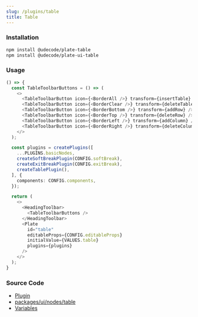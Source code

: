 ```yaml
---
slug: /plugins/table
title: Table
---
```


### Installation

```bash npm2yarn
npm install @udecode/plate-table
npm install @udecode/plate-ui-table
```

### Usage

```ts live
() => {
  const TableToolbarButtons = () => (
    <>
      <TableToolbarButton icon={<BorderAll />} transform={insertTable} />
      <TableToolbarButton icon={<BorderClear />} transform={deleteTable} />
      <TableToolbarButton icon={<BorderBottom />} transform={addRow} />
      <TableToolbarButton icon={<BorderTop />} transform={deleteRow} />
      <TableToolbarButton icon={<BorderLeft />} transform={addColumn} />
      <TableToolbarButton icon={<BorderRight />} transform={deleteColumn} />
    </>
  );

  const plugins = createPlugins([
    ...PLUGINS.basicNodes,
    createSoftBreakPlugin(CONFIG.softBreak),
    createExitBreakPlugin(CONFIG.exitBreak),
    createTablePlugin(),
  ], {
    components: CONFIG.components,
  });

  return (
    <>
      <HeadingToolbar>
        <TableToolbarButtons />
      </HeadingToolbar>
      <Plate
        id="table"
        editableProps={CONFIG.editableProps}
        initialValue={VALUES.table}
        plugins={plugins}
      />
    </>
  );
}
```

### Source Code

- [Plugin](https://github.com/udecode/plate/blob/main/packages/nodes/table/src/createTablePlugin.ts)
- [packages/ui/nodes/table](https://github.com/udecode/plate/tree/main/packages/ui/nodes/table/src)
- [Variables](https://github.com/udecode/plate/blob/main/docs/src/live/live.tsx)
